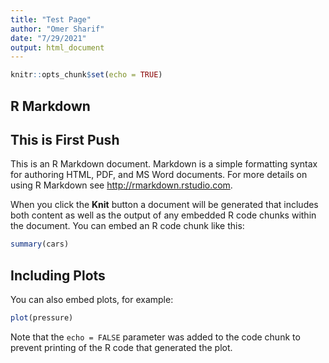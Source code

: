 ```yaml
---
title: "Test Page"
author: "Omer Sharif"
date: "7/29/2021"
output: html_document
---
```


```r
knitr::opts_chunk$set(echo = TRUE)
```

## R Markdown
## This is First Push 

This is an R Markdown document. Markdown is a simple formatting syntax for authoring HTML, PDF, and MS Word documents. For more details on using R Markdown see <http://rmarkdown.rstudio.com>.

When you click the **Knit** button a document will be generated that includes both content as well as the output of any embedded R code chunks within the document. You can embed an R code chunk like this:

```r
summary(cars)
```

## Including Plots

You can also embed plots, for example:

```r
plot(pressure)
```

Note that the `echo = FALSE` parameter was added to the code chunk to prevent printing of the R code that generated the plot.
